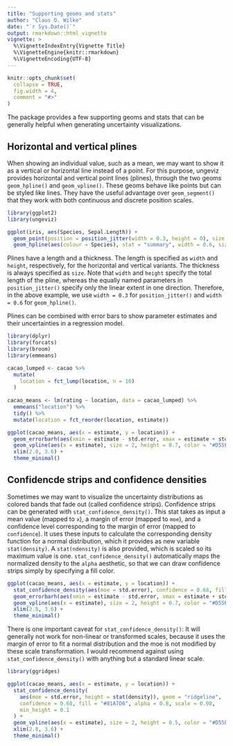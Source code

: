 ```yaml
---
title: "Supporting geoms and stats"
author: "Claus O. Wilke"
date: "`r Sys.Date()`"
output: rmarkdown::html_vignette
vignette: >
  %\VignetteIndexEntry{Vignette Title}
  %\VignetteEngine{knitr::rmarkdown}
  %\VignetteEncoding{UTF-8}
---
```


```r
knitr::opts_chunk$set(
  collapse = TRUE,
  fig.width = 4,
  comment = "#>"
)
```

The package provides a few supporting geoms and stats that can be generally helpful when generating uncertainty visualizations.

## Horizontal and vertical plines

When showing an individual value, such as a mean, we may want to show it as a vertical or horizontal line instead of a point. For this purpose, ungeviz provides horizontal and vertical point lines (plines), through the two geoms `geom_hpline()` and `geom_vpline()`. These geoms behave like points but can be styled like lines. They have the useful advantage over `geom_segment()` that they work with both continuous and discrete position scales.

```r
library(ggplot2)
library(ungeviz)

ggplot(iris, aes(Species, Sepal.Length)) +
  geom_point(position = position_jitter(width = 0.3, height = 0), size = 0.5) +
  geom_hpline(aes(colour = Species), stat = "summary", width = 0.6, size = 1.5)
```

Plines have a length and a thickness. The length is specified as `width` and `height`, respectively, for the horizontal and vertical variants. The thickness is always specified as `size`. Note that `width` and `height` specify the total length of the pline, whereas the equally named parameters in `position_jitter()` specify only the linear extent in one direction. Therefore, in the above example, we use `width = 0.3` for `position_jitter()` and `width = 0.6` for `geom_hpline()`.

Plines can be combined with error bars to show parameter estimates and their uncertainties in a regression model.

```r
library(dplyr)
library(forcats)
library(broom)
library(emmeans)

cacao_lumped <- cacao %>%
  mutate(
    location = fct_lump(location, n = 10)
  )
  
cacao_means <- lm(rating ~ location, data = cacao_lumped) %>%
  emmeans("location") %>%
  tidy() %>%
  mutate(location = fct_reorder(location, estimate))

ggplot(cacao_means, aes(x = estimate, y = location)) +
  geom_errorbarh(aes(xmin = estimate - std.error, xmax = estimate + std.error), height = 0.3) +
  geom_vpline(aes(x = estimate), size = 2, height = 0.7, color = "#D55E00") +
  xlim(2.8, 3.6) + 
  theme_minimal()
```

## Confidencde strips and confidence densities

Sometimes we may want to visualize the uncertainty distributions as colored bands that fade out (called confidence strips). Confidence strips can be generated with `stat_confidence_density()`. This stat takes as input a mean value (mapped to `x`), a margin of error (mapped to `moe`), and a confidence level corresponding to the margin of error (mapped to `confidence`). It uses these inputs to calculate the corresponding density function for a normal distribution, which it provides as new variable `stat(density)`. A `stat(ndensity)` is also provided, which is scaled so its maximum value is one. `stat_confidence_density()` automatically maps the normalized density to the `alpha` aesthetic, so that we can draw confidence strips simply by specifying a fill color.

```r
ggplot(cacao_means, aes(x = estimate, y = location)) +
  stat_confidence_density(aes(moe = std.error), confidence = 0.68, fill = "#81A7D6", height = 0.7) +
  geom_errorbarh(aes(xmin = estimate - std.error, xmax = estimate + std.error), height = 0.3) +
  geom_vpline(aes(x = estimate), size = 2, height = 0.7, color = "#D55E00") +
  xlim(2.8, 3.6) + 
  theme_minimal()
```

There is one important caveat for `stat_confidence_density()`: It will generally not work for non-linear or transformed scales, because it uses the margin of error to fit a normal distribution and the moe is not modified by these scale transformation. I would recommend against using `stat_confidence_density()` with anything but a standard linear scale.


```r
library(ggridges)

ggplot(cacao_means, aes(x = estimate, y = location)) +
  stat_confidence_density(
    aes(moe = std.error, height = stat(density)), geom = "ridgeline",
    confidence = 0.68, fill = "#81A7D6", alpha = 0.8, scale = 0.08,
    min_height = 0.1
  ) +
  geom_vpline(aes(x = estimate), size = 2, height = 0.5, color = "#D55E00") +
  xlim(2.8, 3.6) + 
  theme_minimal()
```
